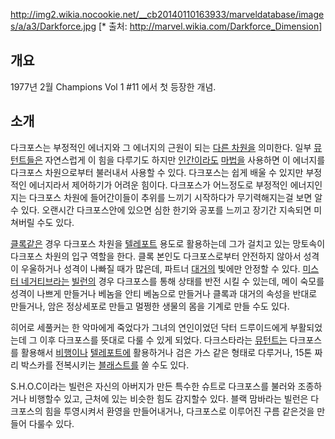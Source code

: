 http://img2.wikia.nocookie.net/__cb20140110163933/marveldatabase/images/a/a3/Darkforce.jpg
[* 출처: http://marvel.wikia.com/Darkforce_Dimension]

== 개요 ==
1977년 2월 Champions Vol 1 #11 에서 첫 등장한 개념. 

== 소개 ==
다크포스는 부정적인 에너지와 그 에너지의 근원이 되는 [[포켓 디멘션|다른 차원]]을 의미한다. 일부 [[뮤턴트]]들은 자연스럽게 이 힘을 다루기도 하지만 [[인간(마블 코믹스)|인간]]이라도 [[마법(마블 코믹스)|마법]]을 사용하면 이 에너지를 다크포스 차원으로부터 불러내서 사용할 수 있다. 다크포스는 쉽게 배울 수 있지만 부정적인 에너지라서 제어하기가 어려운 힘이다. 다크포스가 어느정도로 부정적인 에너지인지는 다크포스 차원에 들어간이들이 추위를 느끼기 시작하다가 무기력해지는걸 보면 알 수 있다. 오랜시간 다크포스안에 있으면 심한 한기와 공포를 느끼고 장기간 지속되면 미쳐버릴 수도 있다.

[[클록]]같은 경우 다크포스 차원을 [[공간이동|텔레포트]] 용도로 활용하는데 그가 걸치고 있는 망토속이 다크포스 차원의 입구 역할을 한다. 클록 본인도 다크포스로부터 안전하지 않아서 성격이 우울하거나 성격이 나빠질 때가 많은데, 파트너 [[대거(마블 코믹스)|대거]]의 빛에만 안정할 수 있다. [[미스터 네거티브]]라는 [[슈퍼 빌런|빌런]]의 경우 다크포스를 통해 상태를 반전 시킬 수 있는데, 메이 숙모를 성격이 나쁘게 만들거나 베놈을 안티 베놈으로 만들거나 클록과 대거의 속성을 반대로 만들거나, 암은 정상세포로 만들고 멀쩡한 생물의 몸을 기계로 만들 수도 있다.

히어로 세풀커는 한 악마에게 죽었다가 그녀의 연인이었던 닥터 드루이드에게 부활되었는데 그 이후 다크포스를 뜻대로 다룰 수 있게 되었다. 다크스타라는 [[뮤턴트]]는 다크포스를 활용해서 [[비행]]이나 [[공간이동|텔레포트]]에 활용하거나 검은 가스 같은 형태로 다루거나, 15톤 짜리 박스카를 전복시키는 [[에너지 조작|블래스트]]를 쏠 수도 있다. 

S.H.O.C이라는 빌런은 자신의 아버지가 만든 특수한 슈트로 다크포스를 불러와 조종하거나 비행할수 있고, 근처에 있는 비슷한 힘도 감지할수 있다. 블랙 맘바라는 빌런은 다크포스의 힘을 투영시켜서 환영을 만들어내거나, 다크포스로 이루어진 구름 같은것을 만들어 다룰수 있다. 
